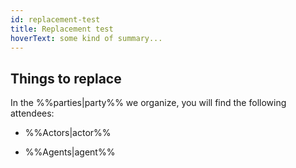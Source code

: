 ```yaml
---
id: replacement-test
title: Replacement test
hoverText: some kind of summary...
---
```


## Things to replace

In the %%parties|party%% we organize, you will find the following attendees:

- %%Actors|actor%%

- %%Agents|agent%%

